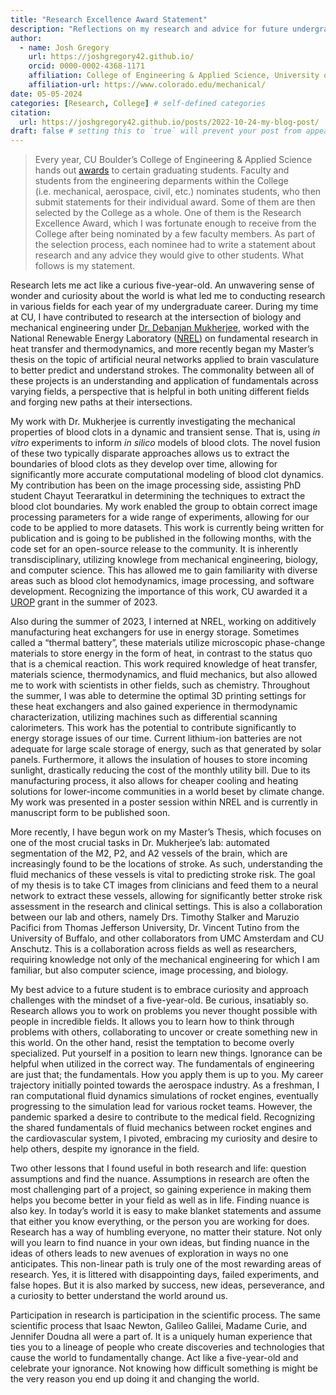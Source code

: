 ```yaml
---
title: "Research Excellence Award Statement"
description: "Reflections on my research and advice for future undergraduate researchers"
author:
  - name: Josh Gregory
    url: https://joshgregory42.github.io/
    orcid: 0000-0002-4368-1171
    affiliation: College of Engineering & Applied Science, University of Colorado Boulder
    affiliation-url: https://www.colorado.edu/mechanical/ 
date: 05-05-2024
categories: [Research, College] # self-defined categories
citation: 
  url: https://joshgregory42.github.io/posts/2022-10-24-my-blog-post/ 
draft: false # setting this to `true` will prevent your post from appearing on your listing page until you're ready!
---
```

> Every year, CU Boulder's College of Engineering & Applied Science hands out [awards](https://www.colorado.edu/engineering/academics/graduation/graduating-student-awards) to certain graduating students. Faculty and students from the engineering deparments within the College (i.e. mechanical, aerospace, civil, etc.) nominates students, who then submit statements for their individual award. Some of them are then selected by the College as a whole. One of them is the Research Excellence Award, which I was fortunate enough to receive from the College after being nominated by a few faculty members. As part of the selection process, each nominee had to write a statement about research and any advice they would give to other students. What follows is my statement.



Research lets me act like a curious five-year-old. An unwavering sense of wonder and curiosity about the world is what led me to conducting research in various fields for each year of my undergraduate career. During my time at CU, I have contributed to research at the intersection of biology and mechanical engineering under [Dr. Debanjan Mukherjee](https://www.flowphysicslab.com/), worked with the National Renewable Energy Laboratory ([NREL](https://www.nrel.gov/)) on fundamental research in heat transfer and thermodynamics, and more recently began my Master's thesis on the topic of artificial neural networks applied to brain vasculature to better predict and understand strokes. The commonality between all of these projects is an understanding and application of fundamentals across varying fields, a perspective that is helpful in both uniting different fields and forging new paths at their intersections.


My work with Dr. Mukherjee is currently investigating the mechanical properties of blood clots in a dynamic and transient sense. That is, using *in vitro* experiments to inform *in silico* models of blood clots. The novel fusion of these two typically disparate approaches allows us to extract the boundaries of blood clots as they develop over time, allowing for significantly more accurate computational modeling of blood clot dynamics. My contribution has been on the image processing side, assisting PhD student Chayut Teeraratkul in determining the techniques to extract the blood clot boundaries. My work enabled the group to obtain correct image processing parameters for a wide range of experiments, allowing for our code to be applied to more datasets. This work is currently being written for publication and is going to be published in the following months, with the code set for an open-source release to the community. It is inherently transdisciplinary, utilizing knowlege from mechanical engineering, biology, and computer science. This has allowed me to gain familiarity with diverse areas such as blood clot hemodynamics, image processing, and software development. Recognizing the importance of this work, CU awarded it a [UROP](https://www.colorado.edu/urop/) grant in the summer of 2023.


Also during the summer of 2023, I interned at NREL, working on additively manufacturing heat exchangers for use in energy storage. Sometimes called a "thermal battery", these materials utilize microscopic phase-change materials to store energy in the form of heat, in contrast to the status quo that is a chemical reaction. This work required knowledge of heat transfer, materials science, thermodynamics, and fluid mechanics, but also allowed me to work with scientists in other fields, such as chemistry. Throughout the summer, I was able to determine the optimal 3D printing settings for these heat exchangers and also gained experience in thermodynamic characterization, utilizing machines such as differential scanning calorimeters. This work has the potential to contribute significantly to energy storage issues of our time. Current lithium-ion batteries are not adequate for large scale storage of energy, such as that generated by solar panels. Furthermore, it allows the insulation of houses to store incoming sunlight, drastically reducing the cost of the monthly utility bill. Due to its manufacturing process, it also allows for cheaper cooling and heating solutions for lower-income communities in a world beset by climate change. My work was presented in a poster session within NREL and is currently in manuscript form to be published soon.

More recently, I have begun work on my Master's Thesis, which focuses on one of the most crucial tasks in Dr. Mukherjee's lab: automated segmentation of the M2, P2, and A2 vessels of the brain, which are increasingly found to be the locations of stroke. As such, understanding the fluid mechanics of these vessels is vital to predicting stroke risk. The goal of my thesis is to take CT images from clinicians and feed them to a neural network to extract these vessels, allowing for significantly better stroke risk assessment in the research and clinical settings. This is also a collaboration between our lab and others, namely Drs. Timothy Stalker and Maruzio Pacifici from Thomas Jefferson University, Dr. Vincent Tutino from the University of Buffalo, and other collaborators from UMC Amsterdam and CU Anschutz. This is a collaboration across fields as well as researchers, requiring knowledge not only of the mechanical engineering for which I am familiar, but also computer science, image processing, and biology.


My best advice to a future student is to embrace curiosity and approach challenges with the mindset of a five-year-old. Be curious, insatiably so. Research allows you to work on problems you never thought possible with people in incredible fields. It allows you to learn how to think through problems with others, collaborating to uncover or create something new in this world. On the other hand, resist the temptation to become overly specialized. Put yourself in a position to learn new things. Ignorance can be helpful when utilized in the correct way. The fundamentals of engineering are just that; the fundamentals. How you apply them is up to you. My career trajectory initially pointed towards the aerospace industry. As a freshman, I ran computational fluid dynamics simulations of rocket engines, eventually progressing to the simulation lead for various rocket teams. However, the pandemic sparked a desire to contribute to the medical field. Recognizing the shared fundamentals of fluid mechanics between rocket engines and the cardiovascular system, I pivoted, embracing my curiosity and desire to help others, despite my ignorance in the field.

Two other lessons that I found useful in both research and life: question assumptions and find the nuance. Assumptions in research are often the most challenging part of a project, so gaining experience in making them helps you become better in your field as well as in life. Finding nuance is also key. In today's world it is easy to make blanket statements and assume that either you know everything, or the person you are working for does. Research has a way of humbling everyone, no matter their stature. Not only will you learn to find nuance in your own ideas, but finding nuance in the ideas of others leads to new avenues of exploration in ways no one anticipates. This non-linear path is truly one of the most rewarding areas of research. Yes, it is littered with disappointing days, failed experiments, and false hopes. But it is also marked by success, new ideas, perseverance, and a curiosity to better understand the world around us.


Participation in research is participation in the scientific process. The same scientific process that Isaac Newton, Galileo Galilei, Madame Curie, and Jennifer Doudna all were a part of. It is a uniquely human experience that ties you to a lineage of people who create discoveries and technologies that cause the world to fundamentally change. Act like a five-year-old and celebrate your ignorance. Not knowing how difficult something is might be the very reason you end up doing it and changing the world.
